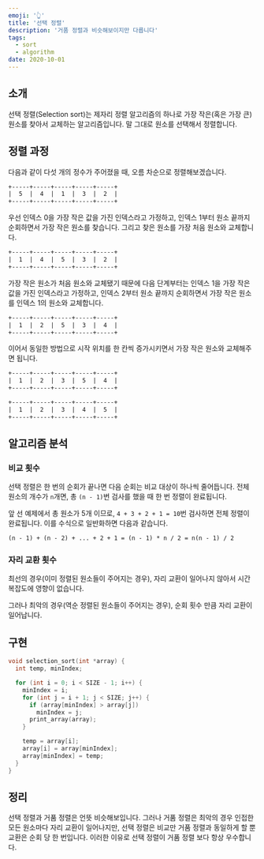 ```yaml
---
emoji: '👆'
title: '선택 정렬'
description: '거품 정렬과 비슷해보이지만 다릅니다'
tags:
  - sort
  - algorithm
date: 2020-10-01
---
```


## 소개

선택 정렬(Selection sort)는 제자리 정렬 알고리즘의 하나로 가장 작은(혹은 가장 큰) 원소를 찾아서 교체하는 알고리즘입니다. 말 그대로 원소를 선택해서 정렬합니다.

## 정렬 과정

다음과 같이 다섯 개의 정수가 주어졌을 때, 오름 차순으로 정렬해보겠습니다.

```txt
+-----+-----+-----+-----+-----+
|  5  |  4  |  1  |  3  |  2  |
+-----+-----+-----+-----+-----+
```

우선 인덱스 0을 가장 작은 값을 가진 인덱스라고 가정하고, 인덱스 1부터 원소 끝까지 순회하면서 가장 작은 원소를 찾습니다. 그리고 찾은 원소를 가장 처음 원소와 교체합니다.

```txt
+-----+-----+-----+-----+-----+
|  1  |  4  |  5  |  3  |  2  |
+-----+-----+-----+-----+-----+
```

가장 작은 원소가 처음 원소와 교체됐기 때문에 다음 단계부터는 인덱스 1을 가장 작은 값을 가진 인덱스라고 가정하고, 인덱스 2부터 원소 끝까지 순회하면서 가장 작은 원소를 인덱스 1의 원소와 교체합니다.

```txt
+-----+-----+-----+-----+-----+
|  1  |  2  |  5  |  3  |  4  |
+-----+-----+-----+-----+-----+
```

이어서 동일한 방법으로 시작 위치를 한 칸씩 증가시키면서 가장 작은 원소와 교체해주면 됩니다.

```txt
+-----+-----+-----+-----+-----+
|  1  |  2  |  3  |  5  |  4  |
+-----+-----+-----+-----+-----+
```

```txt
+-----+-----+-----+-----+-----+
|  1  |  2  |  3  |  4  |  5  |
+-----+-----+-----+-----+-----+
```

## 알고리즘 분석

### 비교 횟수

선택 정렬은 한 번의 순회가 끝나면 다음 순회는 비교 대상이 하나씩 줄어듭니다. 전체 원소의 개수가 `n`개면, 총 `(n - 1)`번 검사를 했을 때 한 번 정렬이 완료됩니다.

앞 선 예제에서 총 원소가 5개 이므로, `4 + 3 + 2 + 1 = 10`번 검사하면 전체 정렬이 완료됩니다. 이를 수식으로 일반화하면 다음과 같습니다.

```txt
(n - 1) + (n - 2) + ... + 2 + 1 = (n - 1) * n / 2 = n(n - 1) / 2
```

### 자리 교환 횟수

최선의 경우(이미 정렬된 원소들이 주어지는 경우), 자리 교환이 일어나지 않아서 시간 복잡도에 영향이 없습니다.

그러나 최악의 경우(역순 정렬된 원소들이 주어지는 경우), 순회 횟수 만큼 자리 교환이 일어납니다.

## 구현

```c
void selection_sort(int *array) {
  int temp, minIndex;

  for (int i = 0; i < SIZE - 1; i++) {
    minIndex = i;
    for (int j = i + 1; j < SIZE; j++) {
      if (array[minIndex] > array[j])
        minIndex = j;
      print_array(array);
    }

    temp = array[i];
    array[i] = array[minIndex];
    array[minIndex] = temp;
  }
}
```

## 정리

선택 정렬과 거품 정렬은 언뜻 비슷해보입니다. 그러나 거품 정렬은 최악의 경우 인접한 모든 원소마다 자리 교환이 일어나지만, 선택 정렬은 비교만 거품 정렬과 동일하게 할 뿐 교환은 순회 당 한 번입니다. 이러한 이유로 선택 정렬이 거품 정렬 보다 항상 우수합니다.
